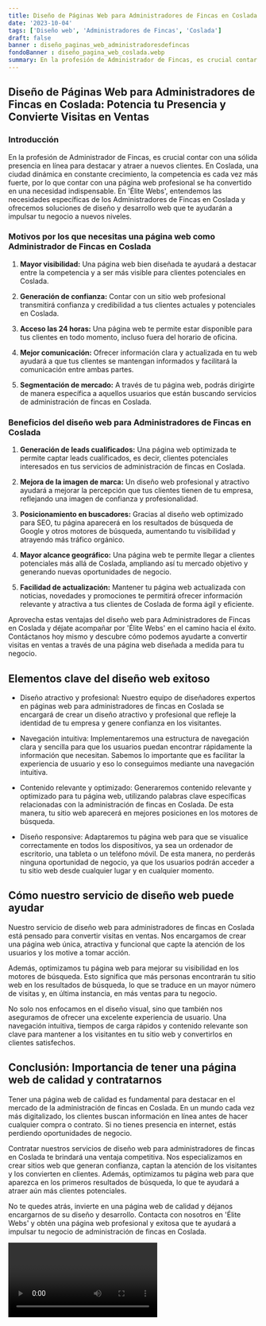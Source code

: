 ```yaml
---
title: Diseño de Páginas Web para Administradores de Fincas en Coslada
date: '2023-10-04'
tags: ['Diseño web', 'Administradores de Fincas', 'Coslada']
draft: false
banner : diseño_paginas_web_administradoresdefincas
fondoBanner : diseño_pagina_web_coslada.webp
summary: En la profesión de Administrador de Fincas, es crucial contar con una sólida presencia en línea para destacar y atraer a nuevos clientes. En Coslada, una ciudad dinámica en constante crecimiento, la competencia es cada vez más fuerte, por lo que contar con una página web profesional se ha convertido en una necesidad indispensable. En 'Élite Webs', entendemos las necesidades específicas de los Administradores de Fincas en Coslada y ofrecemos soluciones de diseño y desarrollo web que te ayudarán a impulsar tu negocio a nuevos niveles.
---
```


## Diseño de Páginas Web para Administradores de Fincas en Coslada: Potencia tu Presencia y Convierte Visitas en Ventas

### Introducción

En la profesión de Administrador de Fincas, es crucial contar con una sólida presencia en línea para destacar y atraer a nuevos clientes. En Coslada, una ciudad dinámica en constante crecimiento, la competencia es cada vez más fuerte, por lo que contar con una página web profesional se ha convertido en una necesidad indispensable. En 'Élite Webs', entendemos las necesidades específicas de los Administradores de Fincas en Coslada y ofrecemos soluciones de diseño y desarrollo web que te ayudarán a impulsar tu negocio a nuevos niveles.

### Motivos por los que necesitas una página web como Administrador de Fincas en Coslada

1. **Mayor visibilidad:** Una página web bien diseñada te ayudará a destacar entre la competencia y a ser más visible para clientes potenciales en Coslada.

2. **Generación de confianza:** Contar con un sitio web profesional transmitirá confianza y credibilidad a tus clientes actuales y potenciales en Coslada.

3. **Acceso las 24 horas:** Una página web te permite estar disponible para tus clientes en todo momento, incluso fuera del horario de oficina.

4. **Mejor comunicación:** Ofrecer información clara y actualizada en tu web ayudará a que tus clientes se mantengan informados y facilitará la comunicación entre ambas partes.

5. **Segmentación de mercado:** A través de tu página web, podrás dirigirte de manera específica a aquellos usuarios que están buscando servicios de administración de fincas en Coslada.

### Beneficios del diseño web para Administradores de Fincas en Coslada

1. **Generación de leads cualificados:** Una página web optimizada te permite captar leads cualificados, es decir, clientes potenciales interesados en tus servicios de administración de fincas en Coslada.

2. **Mejora de la imagen de marca:** Un diseño web profesional y atractivo ayudará a mejorar la percepción que tus clientes tienen de tu empresa, reflejando una imagen de confianza y profesionalidad.

3. **Posicionamiento en buscadores:** Gracias al diseño web optimizado para SEO, tu página aparecerá en los resultados de búsqueda de Google y otros motores de búsqueda, aumentando tu visibilidad y atrayendo más tráfico orgánico.

4. **Mayor alcance geográfico:** Una página web te permite llegar a clientes potenciales más allá de Coslada, ampliando así tu mercado objetivo y generando nuevas oportunidades de negocio.

5. **Facilidad de actualización:** Mantener tu página web actualizada con noticias, novedades y promociones te permitirá ofrecer información relevante y atractiva a tus clientes de Coslada de forma ágil y eficiente.

Aprovecha estas ventajas del diseño web para Administradores de Fincas en Coslada y déjate acompañar por 'Élite Webs' en el camino hacia el éxito. Contáctanos hoy mismo y descubre cómo podemos ayudarte a convertir visitas en ventas a través de una página web diseñada a medida para tu negocio.

<GifSeo />

<Cta />

## Elementos clave del diseño web exitoso

- Diseño atractivo y profesional: Nuestro equipo de diseñadores expertos en páginas web para administradores de fincas en Coslada se encargará de crear un diseño atractivo y profesional que refleje la identidad de tu empresa y genere confianza en los visitantes.

- Navegación intuitiva: Implementaremos una estructura de navegación clara y sencilla para que los usuarios puedan encontrar rápidamente la información que necesitan. Sabemos lo importante que es facilitar la experiencia de usuario y eso lo conseguimos mediante una navegación intuitiva.

- Contenido relevante y optimizado: Generaremos contenido relevante y optimizado para tu página web, utilizando palabras clave específicas relacionadas con la administración de fincas en Coslada. De esta manera, tu sitio web aparecerá en mejores posiciones en los motores de búsqueda.

- Diseño responsive: Adaptaremos tu página web para que se visualice correctamente en todos los dispositivos, ya sea un ordenador de escritorio, una tableta o un teléfono móvil. De esta manera, no perderás ninguna oportunidad de negocio, ya que los usuarios podrán acceder a tu sitio web desde cualquier lugar y en cualquier momento.

## Cómo nuestro servicio de diseño web puede ayudar

Nuestro servicio de diseño web para administradores de fincas en Coslada está pensado para convertir visitas en ventas. Nos encargamos de crear una página web única, atractiva y funcional que capte la atención de los usuarios y los motive a tomar acción.

Además, optimizamos tu página web para mejorar su visibilidad en los motores de búsqueda. Esto significa que más personas encontrarán tu sitio web en los resultados de búsqueda, lo que se traduce en un mayor número de visitas y, en última instancia, en más ventas para tu negocio.

No solo nos enfocamos en el diseño visual, sino que también nos aseguramos de ofrecer una excelente experiencia de usuario. Una navegación intuitiva, tiempos de carga rápidos y contenido relevante son clave para mantener a los visitantes en tu sitio web y convertirlos en clientes satisfechos.

## Conclusión: Importancia de tener una página web de calidad y contratarnos

Tener una página web de calidad es fundamental para destacar en el mercado de la administración de fincas en Coslada. En un mundo cada vez más digitalizado, los clientes buscan información en línea antes de hacer cualquier compra o contrato. Si no tienes presencia en internet, estás perdiendo oportunidades de negocio.

Contratar nuestros servicios de diseño web para administradores de fincas en Coslada te brindará una ventaja competitiva. Nos especializamos en crear sitios web que generan confianza, captan la atención de los visitantes y los convierten en clientes. Además, optimizamos tu página web para que aparezca en los primeros resultados de búsqueda, lo que te ayudará a atraer aún más clientes potenciales.

No te quedes atrás, invierte en una página web de calidad y déjanos encargarnos de su diseño y desarrollo. Contacta con nosotros en 'Élite Webs' y obtén una página web profesional y exitosa que te ayudará a impulsar tu negocio de administración de fincas en Coslada.

<Video />

<CtaBot job='Administradores de Fincas' city='Coslada'/>

<Gmaps query='Coslada+españa+maps' />